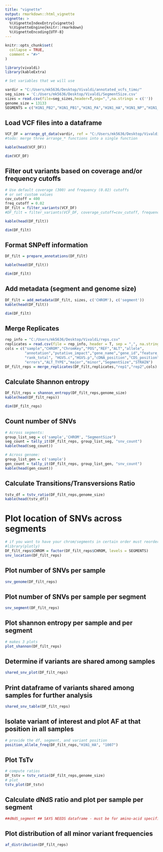 ---
title: "vignette"
output: rmarkdown::html_vignette
vignette: >
  %\VignetteIndexEntry{vignette}
  %\VignetteEngine{knitr::rmarkdown}
  %\VignetteEncoding{UTF-8}
---

```{r, include = FALSE}
knitr::opts_chunk$set(
  collapse = TRUE,
  comment = "#>"
)
```

```{r setup}
library(vivaldi)
library(kableExtra)
```

```{r}
# Set variables that we will use

vardir = "C:/Users/mk5636/Desktop/Vivaldi/annotated_vcfs_timo/"
seg_sizes = 'C:/Users/mk5636/Desktop/Vivaldi/SegmentSize.csv'
sizes = read.csv(file=seg_sizes,header=T,sep=",",na.strings = c(''))
genome_size = 13133
SEGMENTS = c("H1N1_PB2","H1N1_PB1","H1N1_PA","H1N1_HA","H1N1_NP","H1N1_NA","H1N1_MP","H1N1_NS")

```


## Load VCF files into a dataframe
```{r}
VCF_DF = arrange_gt_data(vardir, ref = "C:/Users/mk5636/Desktop/Vivaldi/H1N1.fa", annotated = 'yes')
#todo: merge three arrange_* functions into a single function
```

```{r}
kable(head(VCF_DF))
```

```{r}
dim(VCF_DF)
```


## Filter out variants based on coverage and/or frequency cutoffs
```{r}
# Use default coverage (300) and frequency (0.02) cutoffs 
# or set custom values
cov_cutoff = 400
freq_cutoff = 0.02
DF_filt = filter_variants(VCF_DF)
#DF_filt = filter_variants(VCF_DF, coverage_cutoff=cov_cutoff, frequency_cutoff=freq_cutoff)
```


```{r}
kable(head(DF_filt))
```

```{r}
dim(DF_filt)
```

## Format SNPeff information
```{r}
DF_filt = prepare_annotations(DF_filt)
```


```{r}
kable(head(DF_filt))
```

```{r}
dim(DF_filt)
```

## Add metadata (segment and genome size)
```{r}
DF_filt = add_metadata(DF_filt, sizes, c('CHROM'), c('segment'))
kable(head(DF_filt))
```
```{r}
dim(DF_filt)
```

## Merge Replicates
```{r}
rep_info = "C:/Users/mk5636/Desktop/Vivaldi/reps.csv"
replicates = read.csv(file = rep_info, header = T, sep = ",", na.strings = c(""))
cols = c("sample","CHROM","ChromKey","POS","REF","ALT","allele",
         "annotation","putative_impact","gene_name","gene_id","feature_type","feature_id","transcript_biotype",
         "rank_total", "HGVS.c","HGVS.p","cDNA_position","CDS_position","protein_position","distance_to_feature",
         "errors","ALT_TYPE","major","minor","SegmentSize","STRAIN")
DF_filt_reps = merge_replicates(DF_filt,replicates,"rep1","rep2",cols)
```

## Calculate Shannon entropy
```{r}
DF_filt_reps = shannon_entropy(DF_filt_reps,genome_size)
kable(head(DF_filt_reps))
```

```{r}
dim(DF_filt_reps)

```

## Count number of SNVs
```{r}
# Across segments:
group_list_seg = c('sample','CHROM', "SegmentSize")
seg_count = tally_it(DF_filt_reps, group_list_seg, "snv_count")
kable(head(seg_count))
```

```{r}
# Across genome:
group_list_gen = c('sample')
gen_count = tally_it(DF_filt_reps, group_list_gen, "snv_count")
kable(head(gen_count))
```

## Calculate Transitions/Transversions Ratio
```{r}
tstv_df = tstv_ratio(DF_filt_reps,genome_size)
kable(head(tstv_df))
```

# Plot location of SNVs across segments
```{r}
# if you want to have your chrom/segments in certain order must reorder before plotting:
#library(plotly)
DF_filt_reps$CHROM = factor(DF_filt_reps$CHROM, levels = SEGMENTS)
snv_location(DF_filt_reps)
```

## Plot number of SNVs per sample
```{r}
snv_genome(DF_filt_reps)
```

## Plot number of SNVs per sample per segment
```{r}
snv_segment(DF_filt_reps)
```

## Plot shannon entropy per sample and per segment
```{r}
# makes 3 plots
plot_shannon(DF_filt_reps)
```

## Determine if variants are shared among samples
```{r}
shared_snv_plot(DF_filt_reps)
```

## Print dataframe of variants shared among samples for further analysis
```{r}
shared_snv_table(DF_filt_reps)
```

## Isolate variant of interest and plot AF at that position in all samples
```{r}
# provide the df, segment, and variant position
position_allele_freq(DF_filt_reps,"H1N1_HA", "1007")
```

## Plot TsTv
```{r}
# compute ratios
DF_tstv = tstv_ratio(DF_filt_reps,genome_size)
# plot
tstv_plot(DF_tstv)
```

## Calculate dNdS ratio and plot per sample per segment
```{r}
##dNdS_segment ## SAYS NEEDS dataframe - must be for amino-acid specific calculations, cannot be the same as the dataframe used for SNP calculations
```

## Plot distribution of all minor variant frequencies
```{r}
af_distribution(DF_filt_reps)
```
